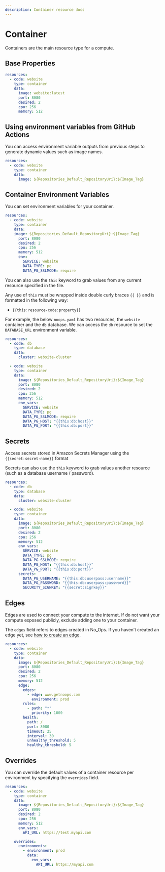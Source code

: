 ```yaml
---
description: Container resource docs
---
```


# Container

Containers are the main resource type for a compute.

## Base Properties

```yaml
resources:
  - code: website
    type: container
    data:
      image: website:latest
      port: 8080
      desired: 2
      cpu: 256
      memory: 512
```

## Using environment variables from GitHub Actions

You can access environment variable outputs from previous steps to generate dynamic values such as image names.

```yaml
resources:
  - code: website
    type: container
    data:
      image: ${Repositories_Default_RepositoryUri}:${Image_Tag}
```

## Container Environment Variables

You can set environment variables for your container.

```yaml
resources:
  - code: website
	type: container
	data:
    image: ${Repositories_Default_RepositoryUri}:${Image_Tag}
	  port: 8080
	  desired: 2
	  cpu: 256
	  memory: 512
	  env:
		SERVICE: website
		DATA_TYPE: pg
		DATA_PG_SSLMODE: require
```

You can also use the `this` keyword to grab values from any current resource specified in the file.

Any use of `this` must be wrapped inside double curly braces `{{ }}` and is formatted in the following way:

- `{{this:resource-code:property}}`

For example, the below `noops.yaml` has two resources, the `website` container and the `db` database. We can access the `db` resource to set the `DATABASE_URL` environment variable.

```yaml
resources:
  - code: db
    type: database
    data:
      cluster: website-cluster

  - code: website
    type: container
    data:
      image: ${Repositories_Default_RepositoryUri}:${Image_Tag}
      port: 8080
      desired: 2
      cpu: 256
      memory: 512
      env_vars:
        SERVICE: website
        DATA_TYPE: pg
        DATA_PG_SSLMODE: require
        DATA_PG_HOST: "{{this:db:host}}"
        DATA_PG_PORT: "{{this:db:port}}"
```

## Secrets

Access secrets stored in Amazon Secrets Manager using the `{{secret:secret-name}}` format

Secrets can also use the `this` keyword to grab values another resource (such as a database username / password).

```yaml
resources:
  - code: db
    type: database
    data:
      cluster: website-cluster

  - code: website
    type: container
    data:
      image: ${Repositories_Default_RepositoryUri}:${Image_Tag}
      port: 8080
      desired: 2
      cpu: 256
      memory: 512
      env_vars:
        SERVICE: website
        DATA_TYPE: pg
        DATA_PG_SSLMODE: require
        DATA_PG_HOST: "{{this:db:host}}"
        DATA_PG_PORT: "{{this:db:port}}"
      secrets:
        DATA_PG_USERNAME: "{{this:db:userpass:username}}"
        DATA_PG_PASSWORD: "{{this:db:userpass:password}}"
        SECURITY_SIGNKEY: "{{secret:signkey}}"
```

## Edges

Edges are used to connect your compute to the internet. If do not want your compute exposed publicly, exclude adding one to your container.

The `edges` field refers to edges created in No_Ops. If you haven't created an edge yet, see [how to create an edge](../../edge/add-edge).

```yaml
resources:
  - code: website
	type: container
	data:
	  image: ${Repositories_Default_RepositoryUri}:${Image_Tag}
	  port: 8080
	  desired: 2
	  cpu: 256
	  memory: 512
      edge:
        edges:
          - edge: www.getnoops.com
            environment: prod
        rules:
          - path: "*"
            priority: 1000
        health:
          path: /
          port: 8080
          timeout: 25
          interval: 30
          unhealthy_threshold: 5
          healthy_threshold: 5
```

## Overrides

You can override the default values of a container resource per environment by specifying the `overrides` field.

```yaml
resources:
  - code: website
	type: container
	data:
	  image: ${Repositories_Default_RepositoryUri}:${Image_Tag}
	  port: 8080
	  desired: 2
	  cpu: 256
	  memory: 512
      env_vars:
        API_URL: https://test.myapi.com

    overrides:
      environments:
        - environment: prod
          data:
            env_vars:
              API_URL: https://myapi.com
```
